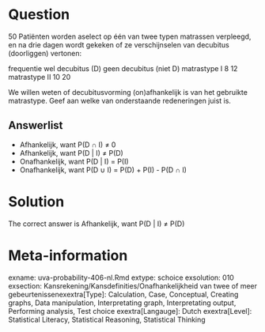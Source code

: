 Question
========

50 Patiënten worden aselect op één van twee typen matrassen verpleegd, en na drie dagen wordt gekeken of ze verschijnselen van decubitus (doorliggen) vertonen:

frequentie wel decubitus (D) geen decubitus (niet D)
matrastype I 8 12
matrastype II 10 20

We willen weten of decubitusvorming (on)afhankelijk is van het gebruikte matrastype. Geef aan welke van onderstaande redeneringen juist is. 

Answerlist
----------
* Afhankelijk, want P(D &#8745; I) &ne; 0
* Afhankelijk, want P(D | I) &ne; P(D)
* Onafhankelijk, want P(D | I) = P(I)
* Onafhankelijk, want P(D &#8746; I) = P(D) + P(I) - P(D &#8745; I)

Solution
========

The correct answer is  Afhankelijk, want P(D | I) &ne; P(D) 

Meta-information
================
exname: uva-probability-406-nl.Rmd 
extype: schoice 
exsolution: 010 
exsection: Kansrekening/Kansdefinities/Onafhankelijkheid van twee of meer gebeurtenissenexextra[Type]: Calculation, Case, Conceptual, Creating graphs, Data manipulation, Interpretating graph, Interpretating output, Performing analysis, Test choice 
exextra[Langauge]: Dutch 
exextra[Level]: Statistical Literacy, Statistical Reasoning, Statistical Thinking 

